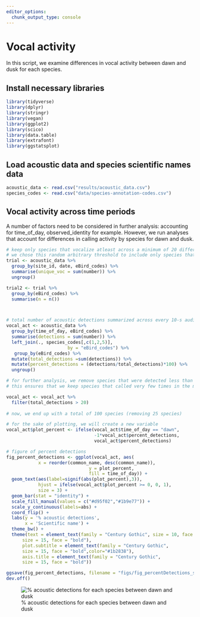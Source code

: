 ```yaml
---
editor_options: 
  chunk_output_type: console
---
```


# Vocal activity

In this script, we examine differences in vocal activity between dawn and dusk for each species. 

## Install necessary libraries
```r
library(tidyverse)
library(dplyr)
library(stringr)
library(vegan)
library(ggplot2)
library(scico)
library(data.table)
library(extrafont)
library(ggstatsplot)
```

## Load acoustic data and species scientific names data
```r
acoustic_data <- read.csv("results/acoustic_data.csv")
species_codes <- read.csv("data/species-annotation-codes.csv")
```

## Vocal activity across time periods

A number of factors need to be considered in further analysis: accounting for time_of_day, observed_identity for example. However, we run analyses that account for differences in calling activity by species for dawn and dusk.

```r
# keep only species that vocalize atleast across a minimum of 20 different/unique dates and times
# we chose this random arbitrary threshold to include only species that are highly vocal and can be used for comparative analyses
trial <- acoustic_data %>%
  group_by(site_id, date, eBird_codes) %>%
  summarise(unique_voc = sum(number)) %>%
  ungroup() 

trial2 <- trial %>%
  group_by(eBird_codes) %>%
  summarise(n = n())



# total number of acoustic detections summarized across every 10-s audio file
vocal_act <- acoustic_data %>%
  group_by(time_of_day, eBird_codes) %>%
  summarise(detections = sum(number)) %>%
  left_join(., species_codes[,c(1,2,5)], 
                       by = "eBird_codes") %>%
   group_by(eBird_codes) %>%
  mutate(total_detections =sum(detections)) %>%
  mutate(percent_detections = (detections/total_detections)*100) %>%
  ungroup()

# for further analysis, we remove species that were detected less than 20 times cumulatively across dawn and dusk
# this ensures that we keep species that called very few times in the morning and perhaps more times in the evening, or vice-versa

vocal_act <- vocal_act %>%
  filter(total_detections > 20) 
 
# now, we end up with a total of 100 species (removing 25 species)

# for the sake of plotting, we will create a new variable 
vocal_act$plot_percent <- ifelse(vocal_act$time_of_day == "dawn",
                                 -1*vocal_act$percent_detections,
                                 vocal_act$percent_detections)

# figure of percent detections
fig_percent_detections <- ggplot(vocal_act, aes(
            x = reorder(common_name, desc(common_name)),
                               y = plot_percent,
                               fill = time_of_day)) +
  geom_text(aes(label=signif(abs(plot_percent),3)),
            hjust = ifelse(vocal_act$plot_percent >= 0, 0, 1),
            size = 3) +
  geom_bar(stat = "identity") +
  scale_fill_manual(values = c("#d95f02","#1b9e77")) +
  scale_y_continuous(labels=abs) +
  coord_flip() +
  labs(y = '% acoustic detections',
       x = 'Scientific name') +
  theme_bw() +
  theme(text = element_text(family = "Century Gothic", size = 10, face = "bold"),plot.title = element_text(family = "Century Gothic",
      size = 15, face = "bold"),
      plot.subtitle = element_text(family = "Century Gothic", 
      size = 15, face = "bold",color="#1b2838"),
      axis.title = element_text(family = "Century Gothic",
      size = 15, face = "bold"))

ggsave(fig_percent_detections, filename = "figs/fig_percentDetections_species.png", width = 14, height = 18, device = png(), units = "in", dpi = 300)
dev.off() 
```

![% acoustic detections for each species between dawn and dusk](figs/fig_percentDetections_species.png)  
